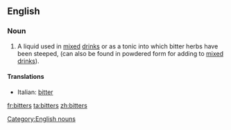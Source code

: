==English==

===Noun===
{{infl|en|noun}} {{pluralonly}}

# A liquid used in [[mix]]ed [[drink]]s or as a tonic into which bitter herbs have been steeped, (can also be found in powdered form for adding to [[mixed drink]]s).

====Translations====
{{top}}
*Italian: [[bitter]] {{m}} {{inv}}
{{mid}}
{{bottom}}

[[Category:English nouns]]

[[fr:bitters]]
[[ta:bitters]]
[[zh:bitters]]